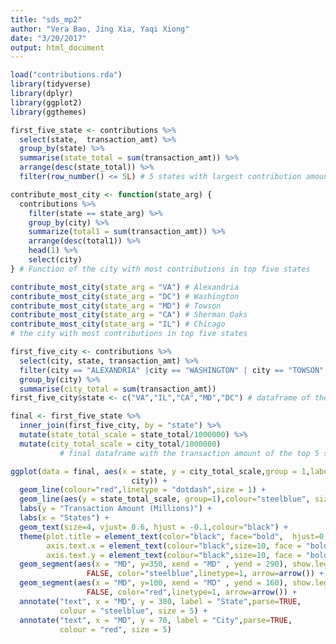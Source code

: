 ```yaml
---
title: "sds_mp2"
author: "Vera Bao, Jing Xia, Yaqi Xiong"
date: "3/20/2017"
output: html_document
---
```


```r
load("contributions.rda")
library(tidyverse)
library(dplyr)
library(ggplot2)
library(ggthemes)
```

```r
first_five_state <- contributions %>%
  select(state,  transaction_amt) %>%
  group_by(state) %>%
  summarise(state_total = sum(transaction_amt)) %>%
  arrange(desc(state_total)) %>%
  filter(row_number() <= 5L) # 5 states with largest contribution amounts
```

```r
contribute_most_city <- function(state_arg) {
  contributions %>%
    filter(state == state_arg) %>%
    group_by(city) %>%
    summarize(total1 = sum(transaction_amt)) %>%
    arrange(desc(total1)) %>%
    head(1) %>%
    select(city)
} # Function of the city with most contributions in top five states
```

```r
contribute_most_city(state_arg = "VA") # Alexandria
contribute_most_city(state_arg = "DC") # Washington
contribute_most_city(state_arg = "MD") # Towson
contribute_most_city(state_arg = "CA") # Sherman Oaks
contribute_most_city(state_arg = "IL") # Chicago
# the city with most contributions in top five states
```

```r
first_five_city <- contributions %>%
  select(city, state, transaction_amt) %>%
  filter(city == "ALEXANDRIA" |city == "WASHINGTON" | city == "TOWSON" | city == "SHERMAN OAKS" | city == "CHICAGO") %>%
  group_by(city) %>%
  summarise(city_total = sum(transaction_amt))
first_five_city$state <- c("VA","IL","CA","MD","DC") # dataframe of the five cities that contribute the most from each of the five states with the highest contributions
```

```r
final <- first_five_state %>%
  inner_join(first_five_city, by = "state") %>%
  mutate(state_total_scale = state_total/1000000) %>%
  mutate(city_total_scale = city_total/1000000)
           # final dataframe with the transaction amount of the top 5 states & the top city of each
```

```r
ggplot(data = final, aes(x = state, y = city_total_scale,group = 1,label = 
                           city)) +
  geom_line(colour="red",linetype = "dotdash",size = 1) +
  geom_line(aes(y = state_total_scale, group=1),colour="steelblue", size =1) +   ggtitle("5 States & the Corresponding Top City with Highest Transcation Amount") +
  labs(y = "Transaction Amount (Millions)") +
  labs(x = "States") + 
  geom_text(size=4, vjust= 0.6, hjust = -0.1,colour="black") +
  theme(plot.title = element_text(color="black", face="bold",  hjust=0, size = 16), 
        axis.text.x = element_text(colour="black",size=10, face = "bold" ), 
        axis.text.y = element_text(colour="black",size=10, face = "bold" )) +
  geom_segment(aes(x = "MD", y=350, xend = "MD" , yend = 290), show.legend = 
                 FALSE, color="steelblue",linetype=1, arrow=arrow()) +
  geom_segment(aes(x = "MD", y=100, xend = "MD" , yend = 160), show.legend = 
                 FALSE, color="red",linetype=1, arrow=arrow()) +
  annotate("text", x = "MD", y = 380, label = "State",parse=TRUE, 
           colour = "steelblue", size = 5) +
  annotate("text", x = "MD", y = 70, label = "City",parse=TRUE, 
           colour = "red", size = 5)
```
